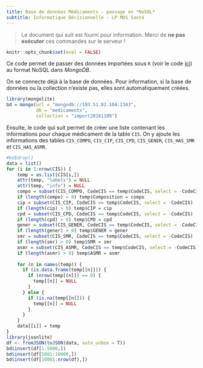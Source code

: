 ```yaml
---
title: Base de données Médicaments - passage en *NoSQL*
subtitle: Informatique Décisionnelle - LP MDS Santé
---
```


> Le document qui suit est fourni pour information. Merci de **ne pas exécuter** ces commandes sur le serveur !

```r
knitr::opts_chunk$set(eval = FALSE)
```


Ce code permet de passer des données importées sous `R` (voir le code [ici](info-dec-sante-tp1-correction.html)) au format NoSQL dans *MongoDB*.

On se connecte déjà à la base de données. Pour information, si la base de données ou la collection n'existe pas, elles sont automatiquement créées.

```r
library(mongolite)
bd = mongo(url = "mongodb://193.51.82.104:2343",
           db = "medicaments",
           collection = "import20161109")
```

Ensuite, le code qui suit permet de créer une liste contenant les informations pour chaque médicament de la table `CIS`. On y ajoute les informations des tables `CIS_COMPO`, `CIS_CIP`, `CIS_CPD`, `CIS_GENER`, `CIS_HAS_SMR` et `CIS_HAS_ASMR`.

```r
#bd$drop()
data = list()
for (i in 1:nrow(CIS)) {
    temp = as.list(CIS[i,])
    attr(temp, "labels") = NULL
    attr(temp, "info") = NULL
    compo = subset(CIS_COMPO, CodeCIS == temp$CodeCIS, select = -CodeCIS)
    if (length(compo) > 0) temp$Composition = compo
    cip = subset(CIS_CIP, CodeCIS == temp$CodeCIS, select = -CodeCIS)
    if (length(cip) > 0) temp$CIP = cip
    cpd = subset(CIS_CPD, CodeCIS == temp$CodeCIS, select = -CodeCIS)
    if (length(cpd) > 0) temp$CPD = cpd
    gener = subset(CIS_GENER, CodeCIS == temp$CodeCIS, select = -CodeCIS)
    if (length(gener) > 0) temp$GENER = gener
    smr = subset(CIS_SMR, CodeCIS == temp$CodeCIS, select = -CodeCIS)
    if (length(smr) > 0) temp$SMR = smr
    asmr = subset(CIS_ASMR, CodeCIS == temp$CodeCIS, select = -CodeCIS)
    if (length(asmr) > 0) temp$ASMR = asmr
    
    for (n in names(temp)) {
      if (is.data.frame(temp[[n]])) {
        if (nrow(temp[[n]]) == 0) {
          temp[[n]] = NULL
        }
      } else {
        if (is.na(temp[[n]])) {
          temp[[n]] = NULL
        }
      }
    }
    data[[i]] = temp
}
library(jsonlite)
df <- fromJSON(toJSON(data, auto_unbox = T))
bd$insert(df[1:5000,])
bd$insert(df[5001:10000,])
bd$insert(df[10001:nrow(df),])
```

